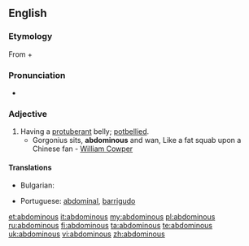 ==English==

===Etymology===
From {{etyl|la}} {{term|abdomin-||abdomen|lang=la}} + {{etyl|en}} {{term|-ous|lang=en}}

===Pronunciation===
* {{a|US}} {{IPA|/æb.ˈdɑm.ə.nəs/}}

===Adjective===
{{en-adj}}

# Having a [[protuberant]] belly; [[potbellied]].
#* Gorgonius sits, '''abdominous''' and wan, Like a fat squab upon a Chinese fan - [[w:William Cowper|William Cowper]]

====Translations====
{{trans-top|pot-bellied}}
* Bulgarian: {{t-|bg|шкембелия}}
{{trans-mid}}
* Portuguese: [[abdominal]], {{qualifier|figuratively}} [[barrigudo]]
{{trans-bottom}}

[[et:abdominous]]
[[it:abdominous]]
[[my:abdominous]]
[[pl:abdominous]]
[[ru:abdominous]]
[[fi:abdominous]]
[[ta:abdominous]]
[[te:abdominous]]
[[uk:abdominous]]
[[vi:abdominous]]
[[zh:abdominous]]